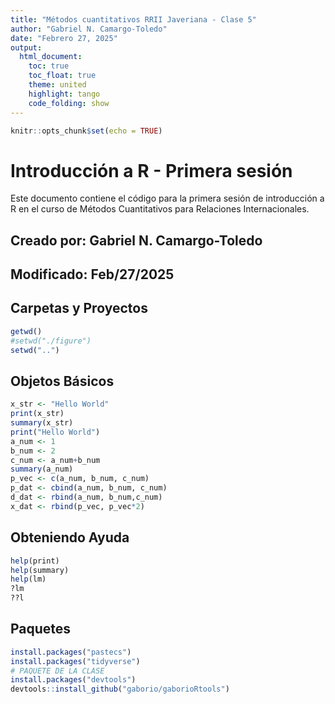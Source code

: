 ```yaml
---
title: "Métodos cuantitativos RRII Javeriana - Clase 5"
author: "Gabriel N. Camargo-Toledo"
date: "Febrero 27, 2025"
output: 
  html_document:
    toc: true
    toc_float: true
    theme: united
    highlight: tango
    code_folding: show
---
```


```r
knitr::opts_chunk$set(echo = TRUE)
```

# Introducción a R - Primera sesión

Este documento contiene el código para la primera sesión de introducción a R en el curso de Métodos Cuantitativos para Relaciones Internacionales.

## Creado por: Gabriel N. Camargo-Toledo
## Modificado: Feb/27/2025

## Carpetas y Proyectos

```r
getwd()
#setwd("./figure")
setwd("..")
```

## Objetos Básicos

```r
x_str <- "Hello World"
print(x_str)
summary(x_str)
print("Hello World")
a_num <- 1
b_num <- 2
c_num <- a_num+b_num
summary(a_num)
p_vec <- c(a_num, b_num, c_num)
p_dat <- cbind(a_num, b_num, c_num)
d_dat <- rbind(a_num, b_num,c_num)
x_dat <- rbind(p_vec, p_vec*2)
```

## Obteniendo Ayuda

```r
help(print)
help(summary)
help(lm)
?lm
??l
```

## Paquetes

```r
install.packages("pastecs")
install.packages("tidyverse")
# PAQUETE DE LA CLASE
install.packages("devtools")
devtools::install_github("gaborio/gaborioRtools")
```
